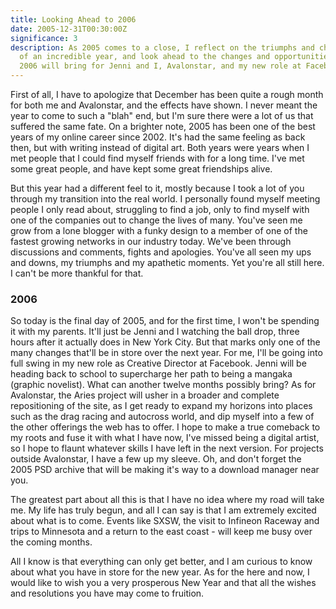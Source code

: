 ```yaml
---
title: Looking Ahead to 2006
date: 2005-12-31T00:30:00Z
significance: 3
description: As 2005 comes to a close, I reflect on the triumphs and challenges
  of an incredible year, and look ahead to the changes and opportunities that
  2006 will bring for Jenni and I, Avalonstar, and my new role at Facebook.
---
```


First of all, I have to apologize that December has been quite a rough month for both me and Avalonstar, and the effects have shown. I never meant the year to come to such a "blah" end, but I'm sure there were a lot of us that suffered the same fate. On a brighter note, 2005 has been one of the best years of my online career since 2002. It's had the same feeling as back then, but with writing instead of digital art. Both years were years when I met people that I could find myself friends with for a long time. I've met some great people, and have kept some great friendships alive.

But this year had a different feel to it, mostly because I took a lot of you through my transition into the real world. I personally found myself meeting people I only read about, struggling to find a job, only to find myself with one of the companies out to change the lives of many. You've seen me grow from a lone blogger with a funky design to a member of one of the fastest growing networks in our industry today. We've been through discussions and comments, fights and apologies. You've all seen my ups and downs, my triumphs and my apathetic moments. Yet you're all still here. I can't be more thankful for that.

### 2006

So today is the final day of 2005, and for the first time, I won't be spending it with my parents. It'll just be Jenni and I watching the ball drop, three hours after it actually does in New York City. But that marks only one of the many changes that'll be in store over the next year. For me, I'll be going into full swing in my new role as Creative Director at Facebook. Jenni will be heading back to school to supercharge her path to being a mangaka (graphic novelist). What can another twelve months possibly bring? As for Avalonstar, the Aries project will usher in a broader and complete repositioning of the site, as I get ready to expand my horizons into places such as the drag racing and autocross world, and dip myself into a few of the other offerings the web has to offer. I hope to make a true comeback to my roots and fuse it with what I have now, I've missed being a digital artist, so I hope to flaunt whatever skills I have left in the next version. For projects outside Avalonstar, I have a few up my sleeve. Oh, and don't forget the 2005 PSD archive that will be making it's way to a download manager near you.

The greatest part about all this is that I have no idea where my road will take me. My life has truly begun, and all I can say is that I am extremely excited about what is to come. Events like SXSW, the visit to Infineon Raceway and trips to Minnesota and a return to the east coast - will keep me busy over the coming months.

All I know is that everything can only get better, and I am curious to know about what you have in store for the new year. As for the here and now, I would like to wish you a very prosperous New Year and that all the wishes and resolutions you have may come to fruition.
